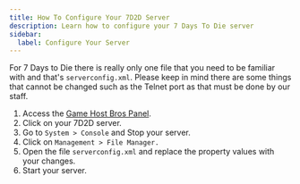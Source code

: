 ```yaml
---
title: How To Configure Your 7D2D Server
description: Learn how to configure your 7 Days To Die server
sidebar:
  label: Configure Your Server
---
```


For 7 Days to Die there is really only one file that you need to be familiar with and that's `serverconfig.xml`. Please keep in mind there are some things that cannot be changed such as the Telnet port as that must be done by our staff.

1. Access the [Game Host Bros Panel](https://panel.gamehostbros.com/).
2. Click on your 7D2D server.
3. Go to `System > Console` and Stop your server.
4. Click on `Management > File Manager.`
5. Open the file `serverconfig.xml` and replace the property values with your changes.
6. Start your server.